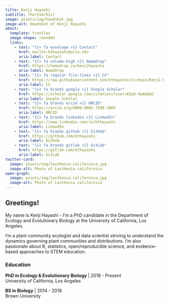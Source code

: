 ```yaml
---
title: Kenji Hayashi
subtitle: (he/him/his)
image: assets/img/headshot.jpg
image-alt: Headshot of Kenji Hayashi
about:
  template: trestles
  image-shape: rounded
  links:
    - text: "{{< fa envelope >}} Contact"
      href: mailto:kthayashi@ucla.edu
      aria-label: Contact
    - text: "{{< fa volume-high >}} NameDrop"
      href: https://namedrop.io/kenjihayashi
      aria-label: NameDrop
    - text: "{{< fa regular file-lines >}} CV"
      href: https://raw.githubusercontent.com/kthayashi/cv/main/Kenji-Hayashi-CV.pdf
      aria-label: CV
    - text: "{{< fa brands google >}} Google Scholar"
      href: https://scholar.google.com/citations?user=EQaU-9wAAAAJ
      aria-label: Google Scholar
    - text: "{{< fa brands orcid >}} ORCID"
      href: https://orcid.org/0000-0002-7598-1865
      aria-label: ORCID
    - text: "{{< fa brands linkedin >}} LinkedIn"
      href: https://www.linkedin.com/in/kthayashi
      aria-label: LinkedIn
    - text: "{{< fa brands github >}} GitHub"
      href: https://github.com/kthayashi
      aria-label: GitHub
    - text: "{{< fa brands gitlab >}} GitLab"
      href: https://gitlab.com/kthayashi
      aria-label: GitLab
twitter-card:
  image: assets/img/lasthenia-californica.jpg
  image-alt: Photo of Lasthenia californica
open-graph:
  image: assets/img/lasthenia-californica.jpg
  image-alt: Photo of Lasthenia californica
---
```


## Greetings!

My name is Kenji Hayashi - I'm a PhD candidate in the Department of Ecology and Evolutionary Biology at the University of California, Los Angeles.

I'm a plant community ecologist and data scientist striving to understand the dynamics governing plant communities and distributions. I'm also passionate about R, statistics, open/reproducible science, and evidence-based approaches to STEM education.

### Education

**PhD in Ecology & Evolutionary Biology** | 2018 - Present  
University of California, Los Angeles

**BS in Biology** | 2014 - 2018  
Brown University
